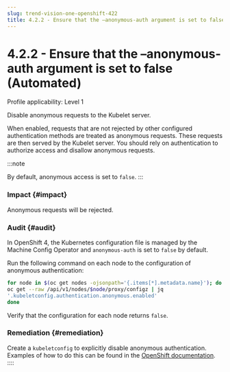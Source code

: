```yaml
---
slug: trend-vision-one-openshift-422
title: 4.2.2 - Ensure that the –anonymous-auth argument is set to false (Automated)
---
```

# 4.2.2 - Ensure that the –anonymous-auth argument is set to false (Automated)

Profile applicability: Level 1

Disable anonymous requests to the Kubelet server.

When enabled, requests that are not rejected by other configured authentication methods are treated as anonymous requests. These requests are then served by the Kubelet server. You should rely on authentication to authorize access and disallow anonymous requests.

:::note

By default, anonymous access is set to `false`.
:::

### Impact {#impact}

Anonymous requests will be rejected.

### Audit {#audit}

In OpenShift 4, the Kubernetes configuration file is managed by the Machine Config Operator and `anonymous-auth` is set to `false` by default.

Run the following command on each node to the configuration of anonymous authentication:

```bash
for node in $(oc get nodes -ojsonpath='{.items[*].metadata.name}'); do
oc get --raw /api/v1/nodes/$node/proxy/configz | jq
'.kubeletconfig.authentication.anonymous.enabled'
done
```

Verify that the configuration for each node returns `false`.

### Remediation {#remediation}

Create a `kubeletconfig` to explicitly disable anonymous authentication. Examples of how to do this can be found in the [OpenShift documentation](https://docs.openshift.com/container-platform/4.13/post_installation_configuration/machine-configuration-tasks.mdx).
::::
